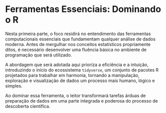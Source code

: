 # Ferramentas Essenciais: Dominando o R {.unnumbered}

Nesta primeira parte, o foco residirá no entendimento das ferramentas computacionais essenciais que fundamentam qualquer análise de dados moderna. Antes de mergulhar nos conceitos estatísticos propriamente ditos, é necessário desenvolver uma fluência básica no ambiente de programação que será utilizado. 

A abordagem que será adotada aqui prioriza a eficiência e a intuição, introduzindo o início do ecossistema `tidyverse`, um conjunto de pacotes R projetados para trabalhar em harmonia, tornando a manipulação, exploração e visualização de dados um processo mais humano, lógico e simples. 

Ao dominar essa ferramenta, o leitor transformará tarefas árduas de preparação de dados em uma parte integrada e poderosa do processo de descoberta científica.
